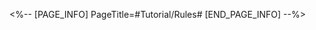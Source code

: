 <%-- [PAGE_INFO]
PageTitle=#Tutorial/Rules#
[END_PAGE_INFO] --%>
{{Tutorial
|sort      = 998501
|title     = Rules
|subtitle  = 
|type      = 
|about     = 
|image1    = Tutorial Rules 1.png{{subst:void|<!--$UPLOAD:<<SpriteOutput/TutorialPic/TutorialPage_998501.png>-<Tutorial Rules 1.png>-<Tutorial Files>>-->}}
|text1     = Passing through the Acceleration Zones increases your Speed.
|image2    = Tutorial Rules 2.png{{subst:void|<!--$UPLOAD:<<SpriteOutput/TutorialPic/TutorialPage_998502.png>-<Tutorial Rules 2.png>-<Tutorial Files>>-->}}
|text2     = Hitting the Deceleration Zones decreases your Speed.
|image3    = Tutorial Rules 3.png{{subst:void|<!--$UPLOAD:<<SpriteOutput/TutorialPic/TutorialPage_998503.png>-<Tutorial Rules 3.png>-<Tutorial Files>>-->}}
|text3     = This is a {{Color|h|nobold=1|Billboard}}.<br />You will be {{Color|h|nobold=1|Slowed}} when you run into a Billboard.<br />Please don't offend the advertisers!
|image4    = Tutorial Rules 4.png{{subst:void|<!--$UPLOAD:<<SpriteOutput/TutorialPic/TutorialPage_998504.png>-<Tutorial Rules 4.png>-<Tutorial Files>>-->}}
|text4     = Collect {{Color|h|nobold=1|Skill Bottles}} and fill up the Charge bar.
|image5    = Tutorial Rules 5.png{{subst:void|<!--$UPLOAD:<<SpriteOutput/TutorialPic/TutorialPage_998505.png>-<Tutorial Rules 5.png>-<Tutorial Files>>-->}}
|text5     = Collect {{Color|h|nobold=1|Speed Boost Bottle}} and accumulate Speeding Energy.
|image6    = Tutorial Rules 6.png{{subst:void|<!--$UPLOAD:<<SpriteOutput/TutorialPic/TutorialPage_998506.png>-<Tutorial Rules 6.png>-<Tutorial Files>>-->}}
|text6     = Watch out for {{Color|h|nobold=1|Unidentified Dolls}} on the racetrack! If you run into them, you'll {{Color|h|nobold=1|lose control and become stunned}}!
}}